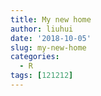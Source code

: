 ```yaml
---
title: My new home
author: liuhui
date: '2018-10-05'
slug: my-new-home
categories:
  - R
tags: [121212]
---
```



